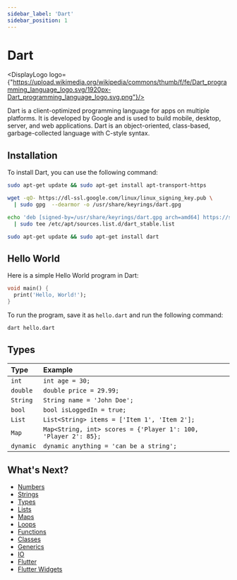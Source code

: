 ```yaml
---
sidebar_label: 'Dart'
sidebar_position: 1
---
```



# Dart

<DisplayLogo logo={"https://upload.wikimedia.org/wikipedia/commons/thumb/f/fe/Dart_programming_language_logo.svg/1920px-Dart_programming_language_logo.svg.png"}/>

Dart is a client-optimized programming language for apps on multiple platforms. It is developed by Google and is used to build mobile, desktop, server, and web applications. Dart is an object-oriented, class-based, garbage-collected language with C-style syntax.

## Installation

To install Dart, you can use the following command:

```bash
sudo apt-get update && sudo apt-get install apt-transport-https

wget -qO- https://dl-ssl.google.com/linux/linux_signing_key.pub \
  | sudo gpg  --dearmor -o /usr/share/keyrings/dart.gpg

echo 'deb [signed-by=/usr/share/keyrings/dart.gpg arch=amd64] https://storage.googleapis.com/download.dartlang.org/linux/debian stable main' \
  | sudo tee /etc/apt/sources.list.d/dart_stable.list

sudo apt-get update && sudo apt-get install dart
```

## Hello World

Here is a simple Hello World program in Dart:

```dart
void main() {
  print('Hello, World!');
}
```

To run the program, save it as `hello.dart` and run the following command:

```bash
dart hello.dart
```

## Types

| Type | Example |
| :--- | :--- |
| `int` | `int age = 30;` |
| `double` | `double price = 29.99;` |
| `String` | `String name = 'John Doe';` |
| `bool` | `bool isLoggedIn = true;` |
| `List` | `List<String> items = ['Item 1', 'Item 2'];` |
| `Map` | `Map<String, int> scores = {'Player 1': 100, 'Player 2': 85};` |
| `dynamic` | `dynamic anything = 'can be a string';` |

## What's Next?

- [Numbers](./numbers.mdx)
- [Strings](./Strings.mdx)
- [Types](./types.mdx)
- [Lists](./lists.mdx)
- [Maps](./maps.mdx)
- [Loops](./loops.mdx)
- [Functions](./functions.mdx)
- [Classes](./classes.mdx)
- [Generics](./generics.mdx)
- [IO](./io.mdx)
- [Flutter](../flutter/flutter.mdx)
- [Flutter Widgets](../flutter/widgets.mdx)

